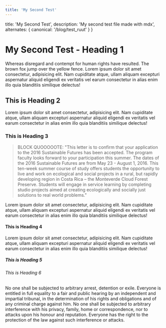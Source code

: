 ```yaml
---
title: 'My Second Test'
---
```



  title: 'My Second Test',
  description: 'My second test file made with mdx',
  alternates: { canonical: '/blog/test_ruut' }
}

# My Second Test - Heading 1


Whereas disregard and contempt for human rights have resulted. The brown fox jump over the yellow fence. Lorem ipsum dolor sit amet consectetur, adipisicing elit. Nam cupiditate atque, ullam aliquam excepturi aspernatur aliquid eligendi ex veritatis vel earum consectetur in alias enim illo quia blanditiis similique delectus!

## This is Heading 2

Lorem ipsum dolor sit amet consectetur, adipisicing elit. Nam cupiditate atque, ullam aliquam excepturi aspernatur aliquid eligendi ex veritatis vel earum consectetur in alias enim illo quia blanditiis similique delectus!

### This is Heading 3

> BLOCK QUOOOOOTE:
> "This letter is to confirm that your application to the 2016 Sustainable Futures has been accepted. The program faculty looks forward to your participation this summer. The dates of the 2016 Sustainable Futures are from May 23 - August 1, 2016. This ten-week summer course of study offers students the opportunity to live and work on ecological and social projects in a rural, but rapidly developing region in Costa Rica – the Monteverde Cloud Forest Preserve. Students will engage in service learning by completing studio projects aimed at creating ecologically and socially just solutions to real world problems."

Lorem ipsum dolor sit amet consectetur, adipisicing elit. Nam cupiditate atque, ullam aliquam excepturi aspernatur aliquid eligendi ex veritatis vel earum consectetur in alias enim illo quia blanditiis similique delectus!

#### This is Heading 4

Lorem ipsum dolor sit amet consectetur, adipisicing elit. Nam cupiditate atque, ullam aliquam excepturi aspernatur aliquid eligendi ex veritatis vel earum consectetur in alias enim illo quia blanditiis similique delectus!

##### This is Heading 5

###### This is Heading 6

No one shall be subjected to arbitrary arrest, detention or exile. Everyone is entitled in full equality to a fair and public hearing by an independent and impartial tribunal, in the determination of his rights and obligations and of any criminal charge against him. No one shall be subjected to arbitrary interference with his privacy, family, home or correspondence, nor to attacks upon his honour and reputation. Everyone has the right to the protection of the law against such interference or attacks.
